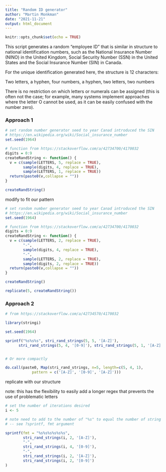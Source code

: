 ```yaml
---
title: "Random ID generator"
author: "Martin Monkman"
date: "2021-11-21"
output: html_document
---
```


```r
knitr::opts_chunk$set(echo = TRUE)
```

This script generates a random "employee ID" that is similar in structure to national identification numbers, such as the National Insurance Number (NINO) in the United Kingdom, Social Security Number (SSN) in the United States and the Social Insurance Number (SIN) in Canada.

For the unique identification generated here, the structure is 12 characters:

Two letters, a hyphen, four numbers, a hyphen, two letters, two numbers

There is no restriction on which letters or numerals can be assigned (this is often not the case; for example, many systems implement approaches where the letter O cannot be used, as it can be easily confused with the number zero).

### Approach 1

```r
# set random number generator seed to year Canad introduced the SIN
# https://en.wikipedia.org/wiki/Social_insurance_number
set.seed(1964)

# function from https://stackoverflow.com/a/42734700/4170032
digits = 0:9
createRandString <- function() {
  v = c(sample(LETTERS, 5, replace = TRUE),
        sample(digits, 4, replace = TRUE),
        sample(LETTERS, 1, replace = TRUE))
  return(paste0(v,collapse = ""))
}

createRandString()
```


modify to fit our pattern

```r
# set random number generator seed to year Canad introduced the SIN
# https://en.wikipedia.org/wiki/Social_insurance_number
set.seed(1964)

# function from https://stackoverflow.com/a/42734700/4170032
digits = 0:9
createRandString <- function() {
  v = c(sample(LETTERS, 2, replace = TRUE),
        "-",
        sample(digits, 4, replace = TRUE),
        "-",
        sample(LETTERS, 2, replace = TRUE),
        sample(digits, 2, replace = TRUE))
  return(paste0(v,collapse = ""))
}

createRandString()

replicate(5, createRandString())

```

### Approach 2


```r
# from https://stackoverflow.com/a/42734570/4170032

library(stringi)

set.seed(1964)

sprintf("%s%s%s", stri_rand_strings(5, 5, '[A-Z]'),
      stri_rand_strings(5, 4, '[0-9]'), stri_rand_strings(5, 1, '[A-Z]'))


# Or more compactly

do.call(paste0, Map(stri_rand_strings, n=5, length=c(5, 4, 1),
            pattern = c('[A-Z]', '[0-9]', '[A-Z]')))

```


replicate with our structure

note: this has the flexibility to easily add a longer regex that prevents the use of problematic letters

```r
# set the number of iterations desired
i <- 5

# note need to add to the number of "%s" to equal the number of string chunks
# -- see ?sprintf, fmt argument

sprintf(fmt = "%s%s%s%s%s%s", 
        stri_rand_strings(i, 2, '[A-Z]'),
        "-",
        stri_rand_strings(i, 4, '[0-9]'),
        "-",
        stri_rand_strings(i, 2, '[A-Z]'),
        stri_rand_strings(i, 2, '[0-9]')
)



```

